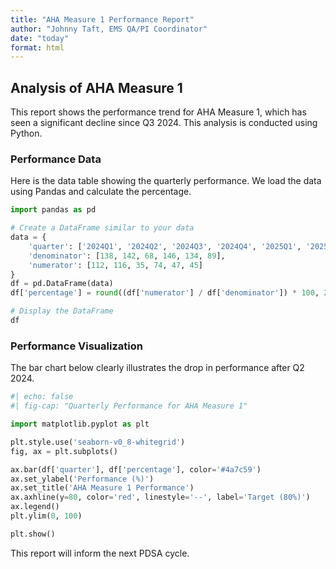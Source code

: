 ```yaml
---
title: "AHA Measure 1 Performance Report"
author: "Johnny Taft, EMS QA/PI Coordinator"
date: "today"
format: html
---
```


## Analysis of AHA Measure 1

This report shows the performance trend for AHA Measure 1, which has seen a significant decline since Q3 2024. This analysis is conducted using Python.

### Performance Data

Here is the data table showing the quarterly performance. We load the data using Pandas and calculate the percentage.

```python
import pandas as pd

# Create a DataFrame similar to your data
data = {
    'quarter': ['2024Q1', '2024Q2', '2024Q3', '2024Q4', '2025Q1', '2025Q2'],
    'denominator': [138, 142, 68, 146, 134, 89],
    'numerator': [112, 116, 35, 74, 47, 45]
}
df = pd.DataFrame(data)
df['percentage'] = round((df['numerator'] / df['denominator']) * 100, 2)

# Display the DataFrame
df
```

### Performance Visualization

The bar chart below clearly illustrates the drop in performance after Q2 2024.

```python
#| echo: false
#| fig-cap: "Quarterly Performance for AHA Measure 1"

import matplotlib.pyplot as plt

plt.style.use('seaborn-v0_8-whitegrid')
fig, ax = plt.subplots()

ax.bar(df['quarter'], df['percentage'], color='#4a7c59')
ax.set_ylabel('Performance (%)')
ax.set_title('AHA Measure 1 Performance')
ax.axhline(y=80, color='red', linestyle='--', label='Target (80%)')
ax.legend()
plt.ylim(0, 100)

plt.show()
```

This report will inform the next PDSA cycle.